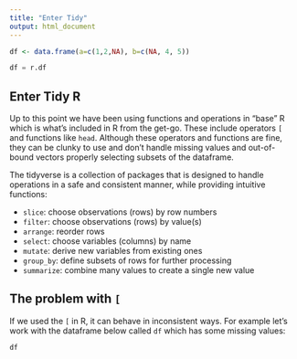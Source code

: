 ```yaml
---
title: "Enter Tidy"
output: html_document
---
```


```r
df <- data.frame(a=c(1,2,NA), b=c(NA, 4, 5))
```

```python
df = r.df
```

## Enter Tidy R

Up to this point we have been using functions and operations in "base" R which is what's included in R from the get-go. These include operators `[` and functions like `head`. Although these operators and functions are fine, they can be clunky to use and don't handle missing values and out-of-bound vectors properly selecting subsets of the dataframe.

The tidyverse is a collection of packages that is designed to handle operations in a safe and consistent manner, while providing intuitive functions:

- `slice`: choose observations (rows) by row numbers
- `filter`: choose observations (rows) by value(s)
- `arrange`: reorder rows
- `select`: choose variables (columns) by name
- `mutate`: derive new variables from existing ones
- `group_by`: define subsets of rows for further processing
- `summarize`: combine many values to create a single new value

## The problem with `[`

If we used the `[` in R, it can behave in inconsistent ways. For example let's work with the dataframe below called `df` which has some missing values:

```r
df
```